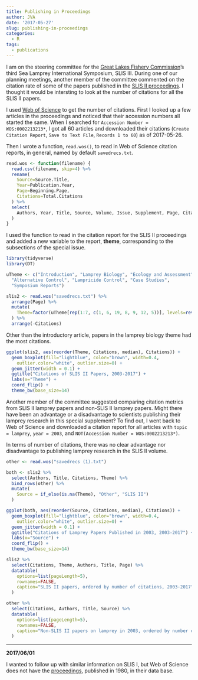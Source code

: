 ```yaml
---
title: Publishing in Proceedings
author: JVA
date: '2017-05-27'
slug: publishing-in-proceedings
categories:
  - R
tags:
  - publications
---
```


I am on the steering committee for the [Great Lakes Fishery Commission](http://www.glfc.org/)'s third Sea Lamprey International Symposium, SLIS III.  During one of our planning meetings, another member of the committee commented on the citation rate of some of the papers published in the [SLIS II proceedings](http://www.sciencedirect.com/science/journal/03801330/29/supp/S1).  I thought it would be intersting to look at the number of citations for all the SLIS II papers.  

I used [Web of Science](https://webofknowledge.com) to get the number of citations.  First I looked up a few articles in the proceedings and noticed that their accession numbers all started the same.  When I searched for `Accession Number = WOS:0002213213*`, I got all 60 articles and downloaded their citations (`Create Citation Report`, `Save to Text File`, `Records 1 to 60`) as of 2017-05-26.

Then I wrote a function, `read.wos()`, to read in Web of Science citation reports, in general, named by default `savedrecs.txt`.

```r
read.wos <- function(filename) {
  read.csv(filename, skip=4) %>%
  rename(
    Source=Source.Title,
    Year=Publication.Year,
    Page=Beginning.Page,
    Citations=Total.Citations
  ) %>%
  select(
    Authors, Year, Title, Source, Volume, Issue, Supplement, Page, Citations 
  )
}
```

I used the function to read in the citation report for the SLIS II proceedings and added a new variable to the report, **theme**, corresponding to the subsections of the special issue.

```r
library(tidyverse)
library(DT)

uTheme <- c("Introduction", "Lamprey Biology", "Ecology and Assessment", 
  "Alternative Control", "Lampricide Control", "Case Studies", 
  "Symposium Reports")

slis2 <- read.wos("savedrecs.txt") %>%
  arrange(Page) %>%
  mutate(
    Theme=factor(uTheme[rep(1:7, c(1, 6, 19, 8, 9, 12, 5))], levels=rev(uTheme))
  ) %>%
  arrange(-Citations)
```

Other than the introductory article, papers in the lamprey biology theme had the most citations.

```r
ggplot(slis2, aes(reorder(Theme, Citations, median), Citations)) +
  geom_boxplot(fill="lightblue", color="brown", width=0.4,
    outlier.color="white", outlier.size=0) +
  geom_jitter(width = 0.1) +
  ggtitle("Citations of SLIS II Papers, 2003-2017") +
  labs(x="Theme") +
  coord_flip() +
  theme_bw(base_size=14)
```

Another member of the committee suggested comparing citation metrics from SLIS II lamprey papers and non-SLIS II lamprey papers.  Might there have been an advantage or a disadvantage to scientists publishing their lamprey research in  this special supplement?  To find out, I went back to Web of Science and downloaded a citation report for all articles with `topic = lamprey`, `year = 2003`, and `NOT(Accession Number = WOS:0002213213*)`.

In terms of number of citations, there was no clear advantage nor disadvantage to publishing lamprey research in the SLIS II volume.

```r
other <- read.wos("savedrecs (1).txt")

both <- slis2 %>%
  select(Authors, Title, Citations, Theme) %>%
  bind_rows(other) %>%
  mutate(
    Source = if_else(is.na(Theme), "Other", "SLIS II")
  )

ggplot(both, aes(reorder(Source, Citations, median), Citations)) +
  geom_boxplot(fill="lightblue", color="brown", width=0.4,
    outlier.color="white", outlier.size=0) +
  geom_jitter(width = 0.1) +
  ggtitle("Citations of Lamprey Papers Published in 2003, 2003-2017") +
  labs(x="Source") +
  coord_flip() +
  theme_bw(base_size=14)
```

```r
slis2 %>%
  select(Citations, Theme, Authors, Title, Page) %>%
  datatable(
    options=list(pageLength=5), 
    rownames=FALSE,
    caption="SLIS II papers, ordered by number of citations, 2003-2017"
  )

other %>%
  select(Citations, Authors, Title, Source) %>%
  datatable(
    options=list(pageLength=5), 
    rownames=FALSE,
    caption="Non-SLIS II papers on lamprey in 2003, ordered by number of citations, 2003-2017"
  )
```

***

**2017/06/01**

I wanted to follow up with similar information on SLIS I, but Web of Science does not have the [proceedings](http://www.nrcresearchpress.com/toc/cjfas/37/11), published in 1980, in their data base.